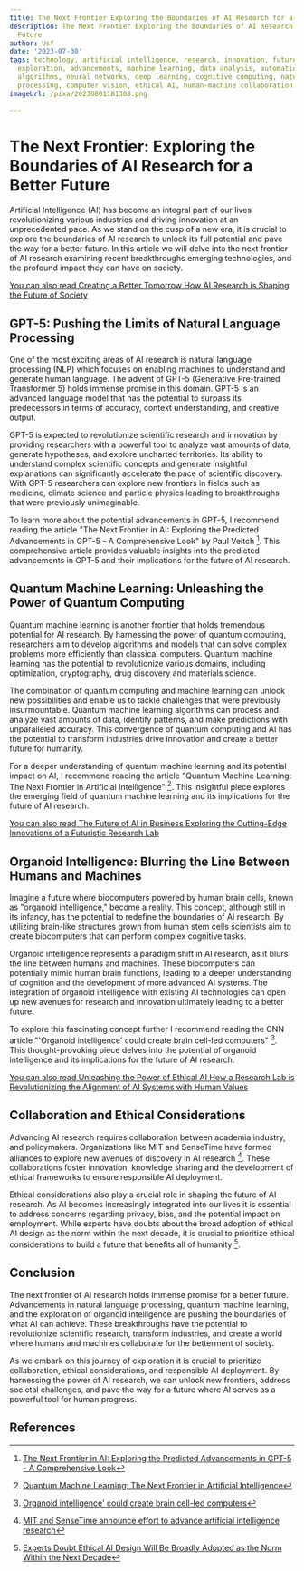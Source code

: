 ```yaml
---
title: The Next Frontier Exploring the Boundaries of AI Research for a Better Future
description: The Next Frontier Exploring the Boundaries of AI Research for a Better
  Future
author: Usf
date: '2023-07-30'
tags: technology, artificial intelligence, research, innovation, future, boundaries,
  exploration, advancements, machine learning, data analysis, automation, robotics,
  algorithms, neural networks, deep learning, cognitive computing, natural language
  processing, computer vision, ethical AI, human-machine collaboration
imageUrl: /pixa/20230801181308.png

---
```

# The Next Frontier: Exploring the Boundaries  of AI Research for a Better Future

Artificial Intelligence (AI) has become an integral  part of our lives revolutionizing various industries and driving innovation at an unprecedented pace. As we stand on the cusp of a new era, it is crucial to explore the boundaries of AI research to  unlock its  full potential and pave the way for a better future. In this article we will  delve into  the next frontier of AI research examining recent breakthroughs emerging technologies, and the profound impact they can have on society.

[You can also read Creating a  Better  Tomorrow How AI Research is Shaping the Future  of Society](Creating%20a%20Better%20Tomorrow%20How%20AI%20Research%20is%20Shaping%20the%20Future%20of%20Society)


## GPT-5: Pushing the Limits of Natural Language Processing

One of the most exciting areas of AI research is  natural language  processing (NLP) which focuses on enabling machines to understand and generate human language. The advent of GPT-5 (Generative Pre-trained Transformer 5) holds  immense promise in this domain. GPT-5 is an advanced language model that has the potential to surpass its  predecessors in terms of accuracy, context understanding, and creative output.

GPT-5 is expected to revolutionize scientific research and innovation by providing researchers with a powerful tool to analyze vast  amounts  of data, generate hypotheses, and explore  uncharted territories. Its ability to understand complex scientific concepts and generate insightful explanations can  significantly accelerate the pace of scientific discovery. With GPT-5 researchers can explore new frontiers in fields  such  as medicine, climate science and particle physics leading  to breakthroughs that were previously unimaginable.

To learn more about the potential advancements in GPT-5, I recommend reading the article  "The Next Frontier in AI: Exploring the Predicted Advancements in GPT-5  - A Comprehensive Look" by Paul Veitch [^1^]. This comprehensive article provides valuable insights into the predicted  advancements in GPT-5  and their implications for the future of AI research.

## Quantum  Machine Learning: Unleashing the Power of Quantum Computing

Quantum machine learning is  another frontier that holds tremendous potential  for AI research. By  harnessing the  power of quantum computing, researchers aim to develop  algorithms and models that can solve complex problems more efficiently than classical computers. Quantum machine learning has the potential to  revolutionize various  domains, including optimization, cryptography,  drug discovery and materials science.

The combination of quantum computing and  machine  learning can unlock new  possibilities and  enable us to tackle challenges  that were previously insurmountable. Quantum machine learning algorithms can process and analyze vast amounts of data, identify patterns,  and make predictions  with unparalleled accuracy.  This convergence of quantum computing and AI has the potential to transform industries drive innovation  and  create a  better future  for humanity.

For a deeper understanding of quantum machine learning and its potential impact on  AI,  I recommend reading the article "Quantum Machine Learning: The Next Frontier in Artificial Intelligence" [^2^].  This insightful piece explores the emerging field of  quantum machine learning and its implications for the future of AI research.

[You can  also read The  Future of AI  in Business Exploring  the Cutting-Edge Innovations of a Futuristic Research Lab](The%20Future%20of%20AI%20in%20Business%20Exploring%20the%20Cutting-Edge%20Innovations%20of%20a%20Futuristic%20Research%20Lab)


## Organoid  Intelligence: Blurring the Line Between Humans and Machines

Imagine a future where  biocomputers powered by human brain cells, known as "organoid intelligence," become a reality.  This concept, although still in its infancy, has the  potential to redefine the boundaries of AI  research. By  utilizing brain-like structures grown  from human stem cells scientists aim to create biocomputers that can perform complex cognitive  tasks.

Organoid intelligence  represents  a paradigm shift in AI  research, as it blurs the line between humans and machines. These biocomputers can  potentially mimic human brain functions,  leading to a deeper understanding of cognition  and the development of  more advanced AI systems. The integration of organoid intelligence with existing AI technologies  can open up new avenues for research and innovation  ultimately leading to a better future.

To explore this fascinating concept  further I recommend reading the CNN article "'Organoid intelligence' could create brain cell-led computers" [^4^]. This thought-provoking piece delves  into the potential of organoid intelligence  and its implications for the future of AI research.

[You can also read Unleashing the Power of Ethical AI How a Research Lab is Revolutionizing the Alignment of AI Systems with Human Values](Unleashing%20the%20Power%20of%20Ethical%20AI%20How%20a%20Research%20Lab%20is%20Revolutionizing%20the%20Alignment%20of%20AI%20Systems%20with%20Human%20Values)


## Collaboration and Ethical Considerations

Advancing AI research requires collaboration between academia industry, and policymakers. Organizations like MIT and SenseTime have formed alliances to explore new avenues of discovery in AI research [^7^]. These collaborations foster innovation, knowledge sharing and the development  of ethical frameworks  to ensure responsible  AI deployment.

Ethical considerations also play a crucial role in shaping the future of  AI research. As AI becomes increasingly integrated into  our lives  it is essential to  address concerns regarding  privacy, bias, and the potential impact on employment. While experts have doubts about the broad adoption of ethical AI design as the norm within the next decade, it  is crucial to prioritize  ethical considerations to build a future that benefits all of humanity [^9^].

## Conclusion

The  next frontier of AI research holds  immense promise for a better future. Advancements in natural language processing,  quantum machine learning, and the exploration of organoid intelligence are  pushing  the boundaries of what AI can achieve. These breakthroughs have the potential to revolutionize scientific research, transform industries, and create a world where humans and machines collaborate  for the betterment of society.

As we embark on this journey of exploration it  is crucial to prioritize collaboration, ethical considerations, and responsible AI deployment. By harnessing the power of AI research,  we can unlock new frontiers, address societal challenges,  and pave the way for a future where AI serves as a powerful tool for human progress.

## References

[^1^]: [The Next Frontier in AI: Exploring the Predicted Advancements  in GPT-5 - A Comprehensive Look](https://www.linkedin.com/pulse/next-frontier-ai-exploring-predicted-advancements-gpt-5-paul-veitch)
[^2^]: [Quantum Machine Learning: The Next Frontier  in Artificial  Intelligence](https://ts2.space/en/quantum-machine-learning-the-next-frontier-in-artificial-intelligence/)
[^4^]: [Organoid intelligence' could create brain cell-led computers](https://www.cnn.com/2023/03/02/world/brain-computer-organoids-scn/index.html)
[^7^]: [MIT and SenseTime announce  effort to advance artificial intelligence research](https://news.mit.edu/2018/mit-sensetime-announce-effort-advance-artificial-intelligence-research-0228)
[^9^]: [Experts Doubt Ethical AI Design Will Be Broadly Adopted as the Norm Within  the Next Decade](https://www.pewresearch.org/internet/2021/06/16/experts-doubt-ethical-ai-design-will-be-broadly-adopted-as-the-norm-within-the-next-decade/)